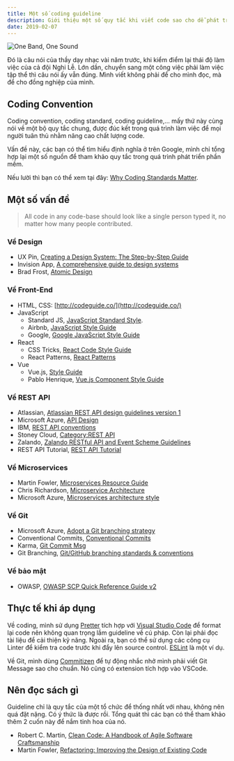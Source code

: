 ```yaml
---
title: Một số coding guideline
description: Giới thiệu một số quy tắc khi viết code sao cho dễ phát triển.
date: 2019-02-07
---
```


![One Band, One Sound](../../assets/tutorials/mot-so-coding-guideline//one-band-one-sound.jpeg)

Đó là câu nói của thầy dạy nhạc vài năm trước, khi kiểm điểm lại thái độ làm việc của cả đội Nghi Lễ. Lớn dần, chuyển sang một công việc phải làm việc tập thể thì câu nói ấy vẫn đúng. Mình viết không phải để cho mình đọc, mà để cho đồng nghiệp của mình.

## Coding Convention

Coding convention, coding standard, coding guideline,... mấy thứ này cùng nói về một bộ quy tắc chung, được đúc kết trong quá trình làm việc để mọi người tuân thủ nhằm nâng cao chất lượng code.

Vấn đề này, các bạn có thể tìm hiểu định nghĩa ở trên Google, mình chỉ tổng hợp lại một số nguồn để tham khảo quy tắc trong quá trình phát triển phần mềm.

Nếu lười thì bạn có thể xem tại đây: [Why Coding Standards Matter](https://blog.fossasia.org/why-coding-standards-matter/).

## Một số vấn đề

> All code in any code-base should look like a single person typed it, no matter how many people contributed.

### Về Design

- UX Pin, [Creating a Design System: The Step-by-Step Guide](https://www.uxpin.com/create-design-system-guide)
- Invision App, [A comprehensive guide to design systems](https://www.invisionapp.com/inside-design/guide-to-design-systems/)
- Brad Frost, [Atomic Design](http://bradfrost.com/blog/post/atomic-web-design/)

### Về Front-End

- HTML, CSS: [http://codeguide.co/](http://codeguide.co/)
- JavaScript
  - Standard JS, [JavaScript Standard Style](https://standardjs.com/rules.html#javascript-standard-style).
  - Airbnb, [JavaScript Style Guide](https://github.com/airbnb/javascript)
  - Google, [Google JavaScript Style Guide](https://google.github.io/styleguide/jsguide.html)
- React
  - CSS Tricks, [React Code Style Guide](https://css-tricks.com/react-code-style-guide/)
  - React Patterns, [React Patterns](https://reactpatterns.com/)
- Vue
  - Vue.js, [Style Guide](https://vuejs.org/v2/style-guide/)
  - Pablo Henrique, [Vue.js Component Style Guide](https://github.com/pablohpsilva/vuejs-component-style-guide)

### Về REST API

- Atlassian, [Atlassian REST API design guidelines version 1](https://developer.atlassian.com/server/framework/atlassian-sdk/atlassian-rest-api-design-guidelines-version-1/)
- Microsoft Azure, [API Design](https://docs.microsoft.com/en-us/azure/architecture/best-practices/api-design)
- IBM, [REST API conventions](https://www.ibm.com/support/knowledgecenter/en/SS4GCC_6.1.1/com.ibm.urelease.doc/topics/rest_api_ref_conventions.html)
- Stoney Cloud, [Category:REST API](http://wiki.stoney-cloud.org/wiki/Category:REST_API)
- Zalando, [Zalando RESTful API and Event Scheme Guidelines](https://opensource.zalando.com/restful-api-guidelines/)
- REST API Tutorial, [REST API Tutorial](https://restfulapi.net/)

### Về Microservices

- Martin Fowler, [Microservices Resource Guide](https://www.martinfowler.com/microservices/)
- Chris Richardson, [Microservice Architecture](https://microservices.io/patterns/microservices.html)
- Microsoft Azure, [Microservices architecture style](https://docs.microsoft.com/en-us/azure/architecture/guide/architecture-styles/microservices)

### Về Git

- Microsoft Azure, [Adopt a Git branching strategy](https://docs.microsoft.com/en-us/azure/devops/repos/git/git-branching-guidance?view=azure-devops)
- Conventional Commits, [Conventional Commits](https://www.conventionalcommits.org/en/v1.0.0-beta.2/#specification)
- Karma, [Git Commit Msg](http://karma-runner.github.io/3.0/dev/git-commit-msg.html)
- Git Branching, [Git/GitHub branching standards & conventions](https://gist.github.com/digitaljhelms/4287848)

### Về bảo mật

- OWASP, [OWASP SCP Quick Reference Guide v2](https://www.owasp.org/index.php/File:OWASP_SCP_Quick_Reference_Guide_v2.pdf)

## Thực tế khi áp dụng

Về coding, mình sử dụng [Pretter](https://prettier.io/) tích hợp với [Visual Studio Code](https://code.visualstudio.com/) để format lại code nên không quan trọng lắm guideline về cú pháp. Còn lại phải đọc tài liệu để cải thiện kỹ năng. Ngoài ra, bạn có thể sử dụng các công cụ Linter để kiểm tra code trước khi đẩy lên source control. [ESLint](https://eslint.org/) là một ví dụ.

Về Git, mình dùng [Commitizen](https://github.com/commitizen/cz-cli) để tự động nhắc nhở mình phải viết Git Message sao cho chuẩn. Nó cũng có extension tích hợp vào VSCode.

## Nên đọc sách gì

Guideline chỉ là quy tắc của một tổ chức để thống nhất với nhau, không nên quá đặt nặng. Có ý thức là được rồi. Tổng quát thì các bạn có thể tham khảo thêm 2 cuốn này để nắm tinh hoa của nó.

- Robert C. Martin, [Clean Code: A Handbook of Agile Software Craftsmanship](https://www.amazon.com/Clean-Code-Handbook-Software-Craftsmanship/dp/0132350882)
- Martin Fowler, [Refactoring: Improving the Design of Existing Code](https://www.amazon.com/Refactoring-Improving-Design-Existing-Code/dp/0201485672/ref=sr_1_3?s=books&ie=UTF8&qid=1549539639&sr=1-3&keywords=refactoring)
